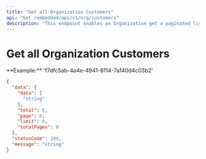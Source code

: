 ```yaml
---
title: "Get all Organization Customers"
api: "Get /embedded/api/v1/org/customers"
description: "This endpoint enables an Organization get a paginated list of all customers."
---
```


# Get all Organization Customers

<ParamField body="orgId" type="string" required>
	**Example:** 'f7dfc5ab-4a4e-4941-8114-7a140d4c03b2'
</ParamField>


<ResponseExample>

```json
{
  "data": {
    "data": [
      "string"
    ],
    "total": 0,
    "page": 0,
    "limit": 0,
    "totalPages": 0
  },
  "statusCode": 200,
  "message": "string"
}
```

</ResponseExample>